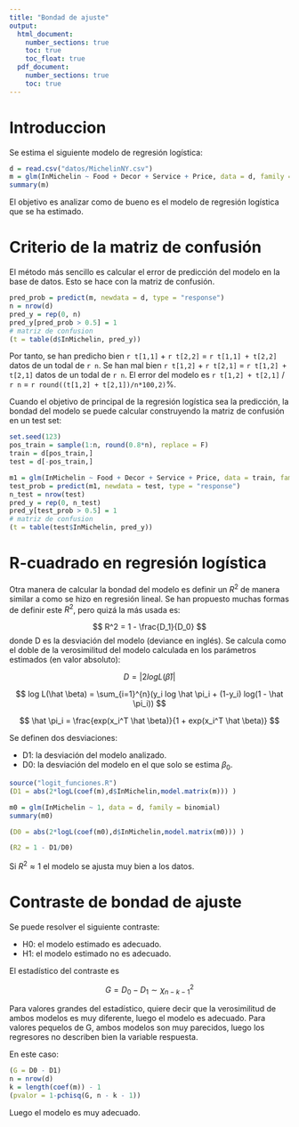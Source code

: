 ```yaml
---
title: "Bondad de ajuste"
output: 
  html_document:
    number_sections: true
    toc: true
    toc_float: true
  pdf_document:
    number_sections: true
    toc: true
---
```


# Introduccion

Se estima el siguiente modelo de regresión logística:

```r
d = read.csv("datos/MichelinNY.csv")
m = glm(InMichelin ~ Food + Decor + Service + Price, data = d, family = binomial)
summary(m)
```
El objetivo es analizar como de bueno es el modelo de regresión logística que se ha estimado.

# Criterio de la matriz de confusión

El método más sencillo es calcular el error de predicción del modelo en la base de datos. Esto se hace con la matriz de confusión.

```r
pred_prob = predict(m, newdata = d, type = "response")
n = nrow(d)
pred_y = rep(0, n)
pred_y[pred_prob > 0.5] = 1
# matriz de confusion
(t = table(d$InMichelin, pred_y))
```

Por tanto, se han predicho bien `r t[1,1]` + `r t[2,2]` = `r t[1,1] + t[2,2]` datos de un todal de `r n`. Se han mal bien `r t[1,2]` + `r t[2,1]` = `r t[1,2] + t[2,1]` datos de un todal de `r n`. El error del modelo es `r t[1,2] + t[2,1]` / `r n` = `r round((t[1,2] + t[2,1])/n*100,2)`%.

Cuando el objetivo de principal de la regresión logística sea la predicción, la bondad del modelo se puede calcular construyendo la matriz de confusión en un test set:

```r
set.seed(123)
pos_train = sample(1:n, round(0.8*n), replace = F)
train = d[pos_train,]
test = d[-pos_train,]
```

```r
m1 = glm(InMichelin ~ Food + Decor + Service + Price, data = train, family = binomial)
test_prob = predict(m1, newdata = test, type = "response")
n_test = nrow(test)
pred_y = rep(0, n_test)
pred_y[test_prob > 0.5] = 1
# matriz de confusion
(t = table(test$InMichelin, pred_y))
```

# R-cuadrado en regresión logística

Otra manera de calcular la bondad del modelo es definir un $R^2$ de manera similar a como se hizo en regresión lineal. Se han propuesto muchas formas de definir este $R^2$, pero quizá la más usada es:

$$
R^2 = 1 - \frac{D_1}{D_0}
$$
donde D es la desviación del modelo (deviance en inglés). Se calcula como el doble de la verosimilitud del modelo calculada en los parámetros estimados (en valor absoluto):

$$
D = |2logL(\hat \beta)|
$$

$$
log L(\hat \beta) = \sum_{i=1}^{n}(y_i log \hat \pi_i +  (1-y_i) log(1 - \hat \pi_i))
$$

$$
\hat \pi_i = \frac{exp(x_i^T \hat \beta)}{1 + exp(x_i^T \hat \beta)}
$$

Se definen dos desviaciones:

- D1: la desviación del modelo analizado.
- D0: la desviación del modelo en el que solo se estima $\beta_0$.

```r
source("logit_funciones.R")
(D1 = abs(2*logL(coef(m),d$InMichelin,model.matrix(m))) )
```

```r
m0 = glm(InMichelin ~ 1, data = d, family = binomial)
summary(m0)
```

```r
(D0 = abs(2*logL(coef(m0),d$InMichelin,model.matrix(m0))) )
```

```r
(R2 = 1 - D1/D0)
```

Si $R^2 \approx 1$ el modelo se ajusta muy bien a los datos.

# Contraste de bondad de ajuste

Se puede resolver el siguiente contraste:

- H0: el modelo estimado es adecuado.
- H1: el modelo estimado no es adecuado.

El estadístico del contraste es

$$
G = D_0 - D_1 \sim \chi^2_{n-k-1}
$$

Para valores grandes del estadístico, quiere decir que la verosimilitud de ambos modelos es muy diferente, luego el modelo es adecuado. Para valores pequelos de G, ambos modelos son muy parecidos, luego los regresores no describen bien la variable respuesta.

En este caso:

```r
(G = D0 - D1)
n = nrow(d)
k = length(coef(m)) - 1
(pvalor = 1-pchisq(G, n - k - 1))
```

Luego el modelo es muy adecuado.